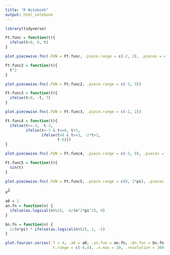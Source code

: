 ```yaml
---
title: "R Notebook"
output: html_notebook
---
```


```r
library(tidyverse)

Ft.func = function(t){
  ifelse(t<0, 0, t)
}

plot.piecewise.fnc(.FUN = Ft.func, .piece.range = c(-2, 2), .pieces = c(-2,-1,0,1), .resolution = 101)

```


```r
Ft.func2 = function(t){
  t^2
}

plot.piecewise.fnc(.FUN = Ft.func2, .piece.range = c(-3, 3))
```

```r
Ft.func3 = function(t){
  ifelse(t<0, -t, 7)
}

plot.piecewise.fnc(.FUN = Ft.func3, .piece.range = c(-2, 2))
```

```r
Ft.func4 = function(t){
  ifelse(t<=-3, -t-3,
         ifelse(t>-3 & t<=0, t+3,
                ifelse(t>0 & t<=3, -2*t+3,
                       t-6)))
}

plot.piecewise.fnc(.FUN = Ft.func4, .piece.range = c(-5, 8), .pieces = seq(-2,2))
```



```r
Ft.func5 = function(t){
  sin(t)
}

plot.piecewise.fnc(.FUN = Ft.func5, .piece.range = c(0, 2*pi), .pieces = 0)
```

$x^2$

```r
a0 = 1
an.fn = function(n) {
  ifelse(as.logical(n%%2), -4/(n^2*pi^2), 0)
}

bn.fn = function(n) {
  2/(n*pi) * ifelse(as.logical(n%%2), 1, -1)
}

plot.fourier.series(.T = 4, .a0 = a0, .an.fun = an.fn, .bn.fun = bn.fn,
                    .t.range = c(-4,4), .n.max = 20, .resolution = 300)



```

